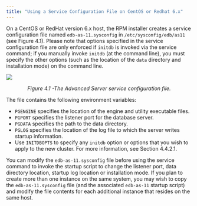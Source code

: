 ---
title: "Using a Service Configuration File on CentOS or Redhat 6.x"
---

<div id="using_a_service_configuration_file_on_centos_or_redhat_6" class="registered_link"></div>

On a CentOS or RedHat version 6.x host, the RPM installer creates a service configuration file named `edb-as-11.sysconfig` in `/etc/sysconfig/edb/as11` (see Figure 4.1). Please note that options specified in the service configuration file are only enforced if `initdb` is invoked via the service command; if you manually invoke `initdb` (at the command line), you must specify the other options (such as the location of the `data` directory and installation mode) on the command line.

![](images/the_advanced_server_service_configuration_file.png)

<center><i>Figure 4.1 -The Advanced Server service configuration file.</i></center>

The file contains the following environment variables:

- `PGENGINE` specifies the location of the engine and utility executable files.
- `PGPORT` specifies the listener port for the database server.
- `PGDATA` specifies the path to the data directory.
- `PGLOG` specifies the location of the log file to which the server writes startup information.
- Use `INITDBOPTS` to specify any `initdb` option or options that you wish to apply to the new cluster. For more information, see Section 4.4.2.1.

You can modify the `edb-as-11.sysconfig` file before using the service command to invoke the startup script to change the listener port, data directory location, startup log location or installation mode. If you plan to create more than one instance on the same system, you may wish to copy the `edb-as-11.sysconfig` file (and the associated `edb-as-11` startup script) and modify the file contents for each additional instance that resides on the same host.